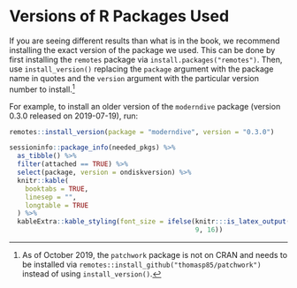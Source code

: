 # Versions of R Packages Used {#appendixE}

If you are seeing different results than what is in the book, we recommend installing the exact version of the package we used. This can be done by first installing the `remotes` package via `install.packages("remotes")`. Then, use `install_version()` replacing the `package` argument with the package name in quotes and the `version` argument with the particular version number to install.^[As of October 2019, the `patchwork` package is not on CRAN and needs to be installed via `remotes::install_github("thomasp85/patchwork")` instead of using `install_version()`.] 

For example, to install an older version of the `moderndive` package (version 0.3.0 released on 2019-07-19), run:

```r
remotes::install_version(package = "moderndive", version = "0.3.0")
```

<!--
\begin{multicols}{2}
\setbox\ltmcbox\vbox{
\makeatletter\col@number\@ne
-->

```r
sessioninfo::package_info(needed_pkgs) %>% 
  as_tibble() %>% 
  filter(attached == TRUE) %>% 
  select(package, version = ondiskversion) %>% 
  knitr::kable(
    booktabs = TRUE, 
    linesep = "",
    longtable = TRUE
  ) %>% 
  kableExtra::kable_styling(font_size = ifelse(knitr:::is_latex_output(), 
                                               9, 16))
```

\vspace{-2in}
<!--
% Wrap this after the table to get into multiple columns
\unskip
\unpenalty
\unpenalty}
\unvbox\ltmcbox

\end{multicols}
-->

